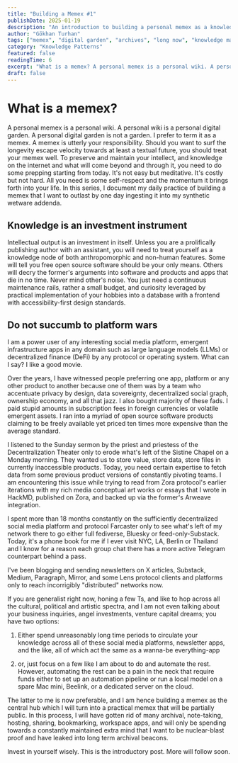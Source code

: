 ```yaml
---
title: "Building a Memex #1"
publishDate: 2025-01-19
description: "An introduction to building a personal memex as a knowledge investment instrument, exploring the challenges of platform wars and the importance of maintaining a centralized hub for intellectual output."
author: "Gökhan Turhan"
tags: ["memex", "digital garden", "archives", "long now", "knowledge management", "personal wiki", "productivity"]
category: "Knowledge Patterns"
featured: false
readingTime: 6
excerpt: "What is a memex? A personal memex is a personal wiki. A personal wiki is a personal digital garden. In this introductory post, I explore building a memex as the central hub for knowledge preservation and intellectual output."
draft: false
---
```


# What is a memex?

A personal memex is a personal wiki. A personal wiki is a personal digital garden. A personal digital garden is not a garden. I prefer to term it as a memex. A memex is utterly your responsibility. Should you want to surf the longevity escape velocity towards at least a textual future, you should treat your memex well. To preserve and maintain your intellect, and knowledge on the internet and what will come beyond and through it, you need to do some prepping starting from today. It's not easy but meditative. It's costly but not hard. All you need is some self-respect and the momentum it brings forth into your life. In this series, I document my daily practice of building a memex that I want to outlast by one day ingesting it into my synthetic wetware addenda.

## Knowledge is an investment instrument

Intellectual output is an investment in itself. Unless you are a prolifically publishing author with an assistant, you will need to treat yourself as a knowledge node of both anthropomorphic and non-human features. Some will tell you free open source software should be your only means. Others will decry the former's arguments into software and products and apps that die in no time. Never mind other's noise. You just need a continuous maintenance rails, rather a small budget, and curiosity leveraged by practical implementation of your hobbies into a database with a frontend with accessibility-first design standards.

## Do not succumb to platform wars

I am a power user of any interesting social media platform, emergent infrastructure apps in any domain such as large language models (LLMs) or decentralized finance (DeFi) by any protocol or operating system. What can I say? I like a good movie.

Over the years, I have witnessed people preferring one app, platform or any other product to another because one of them was by a team who accentuate privacy by design, data sovereignty, decentralized social graph, ownership economy, and all that jazz. I also bought majority of these fads. I paid stupid amounts in subscription fees in foreign currencies or volatile emergent assets. I ran into a myriad of open source software products claiming to be freely available yet priced ten times more expensive than the average standard.

I listened to the Sunday sermon by the priest and priestess of the Decentralization Theater only to erode what's left of the Sistine Chapel on a Monday morning. They wanted us to store value, store data, store files in currently inaccessible products. Today, you need certain expertise to fetch data from some previous product versions of constantly pivoting teams. I am encountering this issue while trying to read from Zora protocol's earlier iterations with my rich media conceptual art works or essays that I wrote in HackMD, published on Zora, and backed up via the former's Arweave integration.

I spent more than 18 months constantly on the sufficiently decentralized social media platform and protocol Farcaster only to see what's left of my network there to go either full fediverse, Bluesky or feed-only-Substack. Today, it's a phone book for me if I ever visit NYC, LA, Berlin or Thailand and I know for a reason each group chat there has a more active Telegram counterpart behind a pass.

I've been blogging and sending newsletters on X articles, Substack, Medium, Paragraph, Mirror, and some Lens protocol clients and platforms only to reach incorrigibly "distributed" networks now.

If you are generalist right now, honing a few Ts, and like to hop across all the cultural, political and artistic spectra, and I am not even talking about your business inquiries, angel investments, venture capital dreams; you have two options:

1. Either spend unreasonably long time periods to circulate your knowledge across all of these social media platforms, newsletter apps, and the like, all of which act the same as a wanna-be everything-app

2. or, just focus on a few like I am about to do and automate the rest. However, automating the rest can be a pain in the neck that require funds either to set up an automation pipeline or run a local model on a spare Mac mini, Beelink, or a dedicated server on the cloud.

The latter to me is now preferable, and I am hence building a memex as the central hub which I will turn into a practical memex that will be partially public. In this process, I will have gotten rid of many archival, note-taking, hosting, sharing, bookmarking, workspace apps, and will only be spending towards a constantly maintained extra mind that I want to be nuclear-blast proof and have leaked into long term archival beacons.

Invest in yourself wisely. This is the introductory post. More will follow soon.